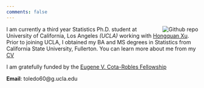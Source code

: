 ```yaml
---
comments: false
---
```


[<img src="https://avatars.githubusercontent.com/u/33768064?v=4" style="max-width:25%;min-width:40px;float:right;" alt="Github repo" />](https://github.com/toledo60/)

I am currently a third year Statistics Ph.D. student at University of California, Los Angeles *(UCLA)* working with [Hongquan Xu](http://www.stat.ucla.edu/~hqxu/). Prior to joining UCLA, I obtained my BA and MS degrees in Statistics from California State University, Fullerton. You can learn more about me from my [CV](/docs/CV/CV.pdf "CV")


I am gratefully funded by the [Eugene V. Cota-Robles Fellowship](https://grad.ucla.edu/funding/financial-aid/funding-for-entering-students/eugene-v-cota-robles-fellowship/)


**Email**: toledo60@g.ucla.edu <br/>

